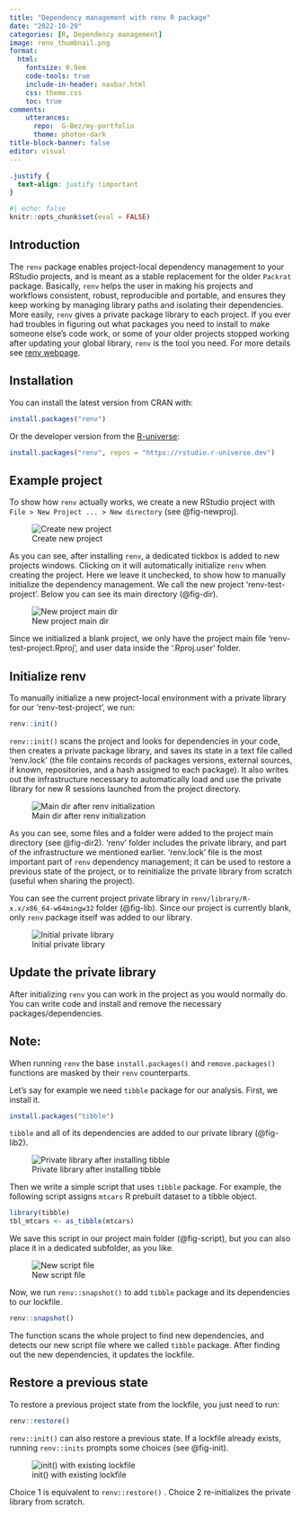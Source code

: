 ```yaml
---
title: "Dependency management with renv R package"
date: "2022-10-29"
categories: [R, Dependency management]
image: renv_thumbnail.png
format:
  html:
    fontsize: 0.9em
    code-tools: true
    include-in-header: navbar.html
    css: theme.css
    toc: true
comments: 
    utterances: 
      repo:  G-Bez/my-portfolio 
      theme: photon-dark
title-block-banner: false
editor: visual
---
```


```css
.justify {
  text-align: justify !important
}
```

```r
#| echo: false
knitr::opts_chunk$set(eval = FALSE)
```

## Introduction

::: justify
The `renv` package enables project-local dependency management to your RStudio projects, and is meant as a stable replacement for the older `Packrat` package. Basically, `renv` helps the user in making his projects and workflows consistent, robust, reproducible and portable, and ensures they keep working by managing library paths and isolating their dependencies. More easily, `renv` gives a private package library to each project. If you ever had troubles in figuring out what packages you need to install to make someone else's code work, or some of your older projects stopped working after updating your global library, `renv` is the tool you need. For more details see [renv webpage](https://rstudio.github.io/renv/index.html).
:::

## Installation

::: justify
You can install the latest version from CRAN with:
:::

```r
install.packages("renv")
```

::: justify
Or the developer version from the [R-universe](https://r-universe.dev/search/):
:::

```r
install.packages("renv", repos = "https://rstudio.r-universe.dev")
```

## Example project

::: justify
To show how `renv` actually works, we create a new RStudio project with `File > New Project ... > New directory` (see @fig-newproj).

![Create new project](newproject.PNG){#fig-newproj fig-align="center"}

As you can see, after installing `renv`, a dedicated tickbox is added to new projects windows. Clicking on it will automatically initialize `renv` when creating the project. Here we leave it unchecked, to show how to manually initialize the dependency management. We call the new project 'renv-test-project'. Below you can see its main directory (@fig-dir).

![New project main dir](main_dir1.PNG){#fig-dir fig-align="center"}

Since we initialized a blank project, we only have the project main file 'renv-test-project.Rproj', and user data inside the '.Rproj.user' folder.
:::

## Initialize renv

::: justify
To manually initialize a new project-local environment with a private library for our 'renv-test-project', we run:
:::

```r
renv::init()
```

::: justify
`renv::init()` scans the project and looks for dependencies in your code, then creates a private package library, and saves its state in a text file called 'renv.lock' (the file contains records of packages versions, external sources, if known, repositories, and a hash assigned to each package). It also writes out the infrastructure necessary to automatically load and use the private library for new R sessions launched from the project directory.

![Main dir after renv initialization](main_dir2.PNG){#fig-dir2 fig-align="center"}

As you can see, some files and a folder were added to the project main directory (see @fig-dir2). 'renv' folder includes the private library, and part of the infrastructure we mentioned earlier. 'renv.lock' file is the most important part of `renv` dependency management; it can be used to restore a previous state of the project, or to reinitialize the private library from scratch (useful when sharing the project).

You can see the current project private library in `renv/library/R-x.x/x86_64-w64mingw32` folder (@fig-lib). Since our project is currently blank, only `renv` package itself was added to our library.

![Initial private library](priv_lib1.PNG){#fig-lib fig-align="center"}
:::

## Update the private library

::: justify
After initializing `renv` you can work in the project as you would normally do. You can write code and install and remove the necessary packages/dependencies.
:::

::: callout-note
## Note:

When running `renv` the base `install.packages()` and `remove.packages()` functions are masked by their `renv` counterparts.
:::

::: justify
Let's say for example we need `tibble` package for our analysis. First, we install it.
:::

```r
install.packages("tibble")
```

::: justify
`tibble` and all of its dependencies are added to our private library (@fig-lib2).

![Private library after installing tibble](priv_lib2.PNG){#fig-lib2 fig-align="center"}
:::

::: justify
Then we write a simple script that uses `tibble` package. For example, the following script assigns `mtcars` R prebuilt dataset to a tibble object.
:::

```r
library(tibble)
tbl_mtcars <- as_tibble(mtcars)
```

::: justify
We save this script in our project main folder (@fig-script), but you can also place it in a dedicated subfolder, as you like.

![New script file](main_dir3.PNG){#fig-script fig-align="center"}

Now, we run `renv::snapshot()` to add `tibble` package and its dependencies to our lockfile.
:::

```r
renv::snapshot()
```

::: justify
The function scans the whole project to find new dependencies, and detects our new script file where we called `tibble` package. After finding out the new dependencies, it updates the lockfile.
:::

## Restore a previous state

::: justify
To restore a previous project state from the lockfile, you just need to run:
:::

```r
renv::restore()
```

::: justify
`renv::init()` can also restore a previous state. If a lockfile already exists, running `renv::inits` prompts some choices (see @fig-init).

![init() with existing lockfile](init.PNG){#fig-init fig-align="center"}

Choice 1 is equivalent to `renv::restore()` . Choice 2 re-initializes the private library from scratch.
:::
